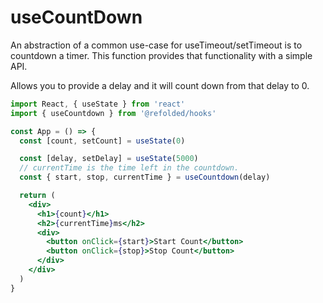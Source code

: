 # useCountDown

An abstraction of a common use-case for useTimeout/setTimeout is to countdown a timer. This function provides that functionality with a simple API.

Allows you to provide a delay and it will count down from that delay to 0.

```jsx
import React, { useState } from 'react'
import { useCountdown } from '@refolded/hooks'

const App = () => {
  const [count, setCount] = useState(0)

  const [delay, setDelay] = useState(5000)
  // currentTime is the time left in the countdown.
  const { start, stop, currentTime } = useCountdown(delay)

  return (
    <div>
      <h1>{count}</h1>
      <h2>{currentTime}ms</h2>
      <div>
        <button onClick={start}>Start Count</button>
        <button onClick={stop}>Stop Count</button>
      </div>
    </div>
  )
}
```
